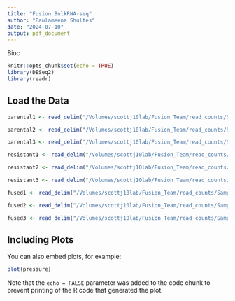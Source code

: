 ```yaml
---
title: "Fusion BulkRNA-seq"
author: "Paulameena Shultes"
date: "2024-07-10"
output: pdf_document
---
```

Bioc
```r
knitr::opts_chunk$set(echo = TRUE)
library(DESeq2)
library(readr)
```

## Load the Data

```r
parental1 <- read_delim("/Volumes/scottj10lab/Fusion_Team/read_counts/Sample_1/1ReadsPerGene.out.tab", delim = "\t", escape_double = FALSE, col_names = FALSE, trim_ws = TRUE)

parental2 <- read_delim("/Volumes/scottj10lab/Fusion_Team/read_counts/Sample_2/0ReadsPerGene.out.tab", delim = "\t", escape_double = FALSE, col_names = FALSE, trim_ws = TRUE)

parental3 <- read_delim("/Volumes/scottj10lab/Fusion_Team/read_counts/Sample_3/1ReadsPerGene.out.tab", delim = "\t", escape_double = FALSE, col_names = FALSE, trim_ws = TRUE)

resistant1 <- read_delim("/Volumes/scottj10lab/Fusion_Team/read_counts/Sample_4/2ReadsPerGene.out.tab", delim = "\t", escape_double = FALSE, col_names = FALSE, trim_ws = TRUE)

resistant2 <- read_delim("/Volumes/scottj10lab/Fusion_Team/read_counts/Sample_5/3ReadsPerGene.out.tab", delim = "\t", escape_double = FALSE, col_names = FALSE, trim_ws = TRUE)

resistant3 <- read_delim("/Volumes/scottj10lab/Fusion_Team/read_counts/Sample_6/4ReadsPerGene.out.tab", delim = "\t", escape_double = FALSE, col_names = FALSE, trim_ws = TRUE)

fused1 <- read_delim("/Volumes/scottj10lab/Fusion_Team/read_counts/Sample_7/5ReadsPerGene.out.tab", delim = "\t", escape_double = FALSE, col_names = FALSE, trim_ws = TRUE)

fused2 <- read_delim("/Volumes/scottj10lab/Fusion_Team/read_counts/Sample_8/6ReadsPerGene.out.tab", delim = "\t", escape_double = FALSE, col_names = FALSE, trim_ws = TRUE)

fused3 <- read_delim("/Volumes/scottj10lab/Fusion_Team/read_counts/Sample_9/7ReadsPerGene.out.tab", delim = "\t", escape_double = FALSE, col_names = FALSE, trim_ws = TRUE)

```

## Including Plots

You can also embed plots, for example:

```r
plot(pressure)
```

Note that the `echo = FALSE` parameter was added to the code chunk to prevent printing of the R code that generated the plot.

